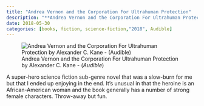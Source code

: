 ```yaml
---
title: "Andrea Vernon and the Corporation For Ultrahuman Protection"
description: "**Andrea Vernon and the Corporation For Ultrahuman Protection** by Alexander C. Kane - (*Audible*)"
date: 2018-05-30
categories: [books, fiction, science-fiction,"2018", Audible]
---
```

![Andrea Vernon and the Corporation For Ultrahuman Protection by Alexander C. Kane - (*Audible*)](andrea_vernon_and_cup.jpg){fig-align="left"}

A super-hero science fiction sub-genre novel that was a slow-burn for me but that I ended up enjoying in the end. It's unusual in that the heroine is an African-American woman and the book generally has a number of strong female characters. Throw-away but fun.